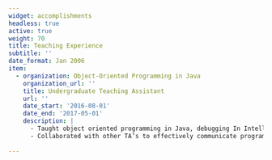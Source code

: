 ```yaml
---
widget: accomplishments
headless: true
active: true
weight: 70
title: Teaching Experience
subtitle: ''
date_format: Jan 2006
item: 
  - organization: Object-Oriented Programming in Java
    organization_url: ''
    title: Undergraduate Teaching Assistant
    url: ''
    date_start: '2016-08-01'
    date_end: '2017-05-01'
    description: |
      - Taught object oriented programming in Java, debugging In Intellij, JUnit Testing, and app development in Android Studio in laboratory
      - Collaborated with other TA’s to effectively communicate programming concepts and reinforce lecture material to students
 
---
```


